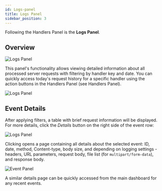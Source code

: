 ```yaml
---
id: Logs-panel
title: Logs Panel
sidebar_position: 3
---
```


Following the Handlers Panel is the **Logs Panel**.

## Overview

![Logs Panel](../../../../static/img/Docs/Melezh/en/16.png)

This panel's functionality allows viewing detailed information about all processed server requests with filtering by handler key and date. You can quickly access today's request history for a specific handler using the action buttons in the Handlers Panel (see Handlers Panel).

![Logs Panel](../../../../static/img/Docs/Melezh/en/17.png)

## Event Details

After applying filters, a table with brief request information will be displayed. For more details, click the *Details* button on the right side of the event row:

![Logs Panel](../../../../static/img/Docs/Melezh/en/18.png)

Clicking opens a page containing all details about the selected event: ID, date, method, Content-type, body size, and depending on logging settings - headers, URL parameters, request body, file list (for `multipart/form-data`), and response body.

![Event Panel](../../../../static/img/Docs/Melezh/en/19.png)

A similar details page can be quickly accessed from the main dashboard for any recent events.